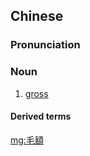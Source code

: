 {{also|毛额}}
==Chinese==
{{zh-forms|s=毛额}}

===Pronunciation===
{{zh-pron
|m=máo'é
|c=mou4 ngaak6
|cat=n
}}

===Noun===
{{zh-noun}}

# [[gross]]

====Derived terms====
{{zh-der|國民生產毛額}}

[[mg:毛額]]